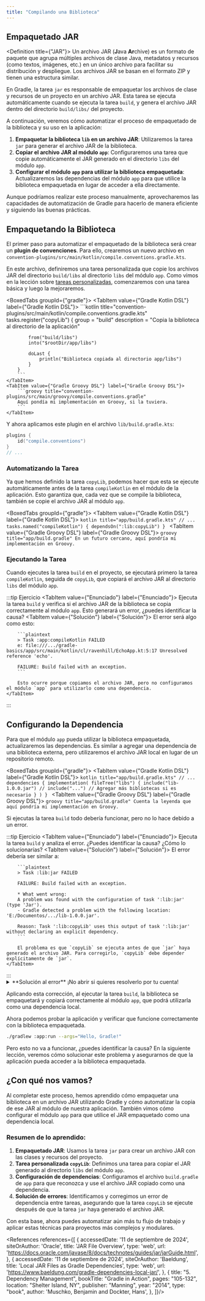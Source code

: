 ```yaml
---
title: "Compilando una Biblioteca"
---
```


<ReadingTime />

## Empaquetado JAR

<Definition title={"JAR"}>
    Un archivo JAR (**J**ava **Ar**chive) es un formato de paquete que agrupa múltiples archivos de clase Java, metadatos y recursos (como textos, imágenes, etc.) en un único archivo para facilitar su distribución y despliegue. Los archivos JAR se basan en el formato ZIP y tienen una estructura similar.
</Definition>

En Gradle, la tarea `jar` es responsable de empaquetar los archivos de clase y recursos de un proyecto en un archivo JAR. Esta tarea se ejecuta automáticamente cuando se ejecuta la tarea `build`, y genera el archivo JAR dentro del directorio `build/libs/` del proyecto.

A continuación, veremos cómo automatizar el proceso de empaquetado de la biblioteca y su uso en la aplicación:

1. **Empaquetar la biblioteca `lib` en un archivo JAR**: Utilizaremos la tarea `jar` para generar el archivo JAR de la biblioteca.
2. **Copiar el archivo JAR al módulo `app`**: Configuraremos una tarea que copie automáticamente el JAR generado en el directorio `libs` del módulo `app`.
3. **Configurar el módulo `app` para utilizar la biblioteca empaquetada**: Actualizaremos las dependencias del módulo `app` para que utilice la biblioteca empaquetada en lugar de acceder a ella directamente.

Aunque podríamos realizar este proceso manualmente, aprovecharemos las capacidades de automatización de Gradle para hacerlo de manera eficiente y siguiendo las buenas prácticas.

## Empaquetando la Biblioteca

El primer paso para automatizar el empaquetado de la biblioteca será crear un **plugin de convenciones**. Para ello, crearemos un nuevo archivo en `convention-plugins/src/main/kotlin/compile.conventions.gradle.kts`.

En este archivo, definiremos una tarea personalizada que copie los archivos JAR del directorio `build/libs` al directorio `libs` del módulo `app`. Como vimos en la lección sobre [tareas personalizadas](../tasks/custom/custom-kt#tareas-basadas-en-otras-tareas), comenzaremos con una tarea básica y luego la mejoraremos.

<BoxedTabs groupId={"gradle"}>
    <TabItem value={"Gradle Kotlin DSL"} label={"Gradle Kotlin DSL"}>
        ```kotlin title="convention-plugins/src/main/kotlin/compile.conventions.gradle.kts"
        tasks.register<Copy>("copyLib") {
            group = "build"
            description = "Copia la biblioteca al directorio de la aplicación"

            from("build/libs")
            into("$rootDir/app/libs")

            doLast {
                println("Biblioteca copiada al directorio app/libs")
            }
        }
        ```
    </TabItem>
    <TabItem value={"Gradle Groovy DSL"} label={"Gradle Groovy DSL"}>
        ```groovy title="convention-plugins/src/main/groovy/compile.conventions.gradle"
        Aquí pondía mi implementación en Groovy, si la tuviera.
        ```
    </TabItem>
</BoxedTabs>

Y ahora aplicamos este plugin en el archivo `lib/build.gradle.kts`:

```kotlin
plugins {
    id("compile.conventions")
}
// ...
```

### Automatizando la Tarea

Ya que hemos definido la tarea `copyLib`, podemos hacer que esta se ejecute automáticamente antes de la tarea `compileKotlin` en el módulo de la aplicación. Esto garantiza que, cada vez que se compile la biblioteca, también se copie el archivo JAR al módulo `app`.

<BoxedTabs groupId={"gradle"}>
    <TabItem value={"Gradle Kotlin DSL"} label={"Gradle Kotlin DSL"}>
        ```kotlin title="app/build.gradle.kts"
        // ...
        tasks.named("compileKotlin") {
            dependsOn(":lib:copyLib")
        }
        ```
    </TabItem>
    <TabItem value={"Gradle Groovy DSL"} label={"Gradle Groovy DSL"}>
        ```groovy title="app/build.gradle"
        En un futuro cercano, aquí pondría mi implementación en Groovy.
        ```
    </TabItem>
</BoxedTabs>

### Ejecutando la Tarea

Cuando ejecutes la tarea `build` en el proyecto, se ejecutará primero la tarea `compileKotlin`, seguida de `copyLib`, que copiará el archivo JAR al directorio `libs` del módulo `app`.

:::tip Ejercicio
<BoxedTabs>
    <TabItem value={"Enunciado"} label={"Enunciado"}>
        Ejecuta la tarea `build` y verifica si el archivo JAR de la biblioteca se copia correctamente al módulo `app`. Esto generará un error, ¿puedes identificar la causa?
    </TabItem>
    <TabItem value={"Solución"} label={"Solución"}>
        El error será algo como esto:

        ```plaintext
        > Task :app:compileKotlin FAILED
        e: file:///.../gradle-basics/app/src/main/kotlin/cl/ravenhill/EchoApp.kt:5:17 Unresolved reference 'echo'.

        FAILURE: Build failed with an exception.
        ```

        Esto ocurre porque copiamos el archivo JAR, pero no configuramos el módulo `app` para utilizarlo como una dependencia.
    </TabItem>
</BoxedTabs>
:::

## Configurando la Dependencia

Para que el módulo `app` pueda utilizar la biblioteca empaquetada, actualizaremos las dependencias. Es similar a agregar una dependencia de una biblioteca externa, pero utilizaremos el archivo JAR local en lugar de un repositorio remoto.

<BoxedTabs groupId={"gradle"}>
    <TabItem value={"Gradle Kotlin DSL"} label={"Gradle Kotlin DSL"}>
        ```kotlin title="app/build.gradle.kts"
        // ...
        dependencies {
            implementation(
                fileTree("libs") {
                    include("lib-1.0.0.jar")
                    // include("...") // Agregar más bibliotecas si es necesario
                }
            )
        }
        ```
    </TabItem>
    <TabItem value={"Gradle Groovy DSL"} label={"Gradle Groovy DSL"}>
        ```groovy title="app/build.gradle"
        Cuenta la leyenda que aquí pondría mi implementación en Groovy.
        ```
    </TabItem>
</BoxedTabs>

Si ejecutas la tarea `build` todo debería funcionar, pero no lo hace debido a un error.

:::tip Ejercicio
<BoxedTabs>
    <TabItem value={"Enunciado"} label={"Enunciado"}>
        Ejecuta la tarea `build` y analiza el error. ¿Puedes identificar la causa? ¿Cómo lo solucionarías?
    </TabItem>
    <TabItem value={"Solución"} label={"Solución"}>
        El error debería ser similar a:

        ```plaintext
        > Task :lib:jar FAILED

        FAILURE: Build failed with an exception.

        * What went wrong:
        A problem was found with the configuration of task ':lib:jar' (type 'Jar').
        - Gradle detected a problem with the following location: 'E:/Documentos/.../lib-1.0.0.jar'.

        Reason: Task ':lib:copyLib' uses this output of task ':lib:jar' without declaring an explicit dependency.
        ```

        El problema es que `copyLib` se ejecuta antes de que `jar` haya generado el archivo JAR. Para corregirlo, `copyLib` debe depender explícitamente de `jar`.
    </TabItem>
</BoxedTabs>
:::

<details>
    <summary>**Solución al error** ¡No abrir si quieres resolverlo por tu cuenta!</summary>

    El problema surge porque `copyLib` necesita que `jar` termine antes de ejecutarse. Gradle nos avisa que debemos hacer explícita la dependencia entre estas tareas.

    <BoxedTabs groupId={"gradle"}>
        <TabItem value={"Gradle Kotlin DSL"} label={"Gradle Kotlin DSL"}>
            ```kotlin title="./convention-plugins/src/main/kotlin/compile.conventions.gradle.kts"
            // ...
            tasks.named("copyLib") {
                dependsOn("jar")
            }
            ```
        </TabItem>
        <TabItem value={"Gradle Groovy DSL"} label={"Gradle Groovy DSL"}>
            ```groovy title="lib/build.gradle"
            Inserte implementación en Groovy aquí.
            ```
        </TabItem>
    </BoxedTabs>
</details>

Aplicando esta corrección, al ejecutar la tarea `build`, la biblioteca se empaquetará y copiará correctamente al módulo `app`, que podrá utilizarla como una dependencia local.

Ahora podemos probar la aplicación y verificar que funcione correctamente con la biblioteca empaquetada.

```bash	
./gradlew :app:run --args="Hello, Gradle!"
```

Pero esto no va a funcionar, ¿puedes identificar la causa?
En la siguiente lección, veremos cómo solucionar este problema y asegurarnos de que la aplicación pueda acceder a la biblioteca empaquetada.

## ¿Con qué nos vamos?

Al completar este proceso, hemos aprendido cómo empaquetar una biblioteca en un archivo JAR utilizando Gradle y cómo automatizar la copia de ese JAR al módulo de nuestra aplicación. También vimos cómo configurar el módulo `app` para que utilice el JAR empaquetado como una dependencia local.

### Resumen de lo aprendido:

1. **Empaquetado JAR**: Usamos la tarea `jar` para crear un archivo JAR con las clases y recursos del proyecto.
2. **Tarea personalizada `copyLib`**: Definimos una tarea para copiar el JAR generado al directorio `libs` del módulo `app`.
3. **Configuración de dependencias**: Configuramos el archivo `build.gradle` de `app` para que reconozca y use el archivo JAR copiado como una dependencia.
4. **Solución de errores**: Identificamos y corregimos un error de dependencia entre tareas, asegurando que la tarea `copyLib` se ejecute después de que la tarea `jar` haya generado el archivo JAR.

Con esta base, ahora puedes automatizar aún más tu flujo de trabajo y aplicar estas técnicas para proyectos más complejos y modulares.

<References references={[
    {
        accessedDate: '11 de septiembre de 2024',
        siteOrAuthor: 'Oracle',
        title: 'JAR File Overview',
        type: 'web',
        url: 'https://docs.oracle.com/javase/8/docs/technotes/guides/jar/jarGuide.html',
    },
    {
        accessedDate: '11 de septiembre de 2024',
        siteOrAuthor: 'Baeldung',
        title: 'Local JAR Files as Gradle Dependencies',
        type: 'web',
        url: 'https://www.baeldung.com/gradle-dependencies-local-jar/',
    },
    {
        title: "5. Dependency Management",
        bookTitle: "Gradle in Action",
        pages: "105-132",
        location: "Shelter Island, NY",
        publisher: "Manning",
        year: "2014",
        type: "book",
        author: 'Muschko, Benjamin and Dockter, Hans',
    },
]}/>
